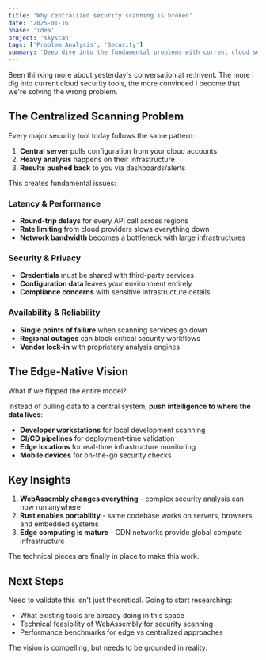 ```yaml
---
title: 'Why centralized security scanning is broken'
date: '2025-01-16'
phase: 'idea'
project: 'skyscan'
tags: ['Problem Analysis', 'Security']
summary: 'Deep dive into the fundamental problems with current cloud security scanning approaches and why edge-native is the answer.'
---
```


Been thinking more about yesterday's conversation at re:Invent. The more I dig into current cloud security tools, the more convinced I become that we're solving the wrong problem.

## The Centralized Scanning Problem

Every major security tool today follows the same pattern:

1. **Central server** pulls configuration from your cloud accounts
2. **Heavy analysis** happens on their infrastructure
3. **Results pushed back** to you via dashboards/alerts

This creates fundamental issues:

### Latency & Performance

- **Round-trip delays** for every API call across regions
- **Rate limiting** from cloud providers slows everything down
- **Network bandwidth** becomes a bottleneck with large infrastructures

### Security & Privacy

- **Credentials** must be shared with third-party services
- **Configuration data** leaves your environment entirely
- **Compliance concerns** with sensitive infrastructure details

### Availability & Reliability

- **Single points of failure** when scanning services go down
- **Regional outages** can block critical security workflows
- **Vendor lock-in** with proprietary analysis engines

## The Edge-Native Vision

What if we flipped the entire model?

Instead of pulling data to a central system, **push intelligence to where the data lives**:

- **Developer workstations** for local development scanning
- **CI/CD pipelines** for deployment-time validation
- **Edge locations** for real-time infrastructure monitoring
- **Mobile devices** for on-the-go security checks

## Key Insights

1. **WebAssembly changes everything** - complex security analysis can now run anywhere
2. **Rust enables portability** - same codebase works on servers, browsers, and embedded systems
3. **Edge computing is mature** - CDN networks provide global compute infrastructure

The technical pieces are finally in place to make this work.

## Next Steps

Need to validate this isn't just theoretical. Going to start researching:

- What existing tools are already doing in this space
- Technical feasibility of WebAssembly for security scanning
- Performance benchmarks for edge vs centralized approaches

The vision is compelling, but needs to be grounded in reality.
